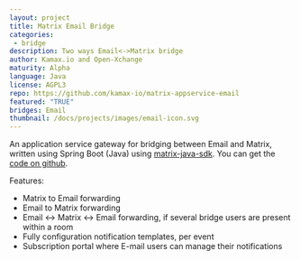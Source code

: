 ```yaml
---
layout: project
title: Matrix Email Bridge
categories: 
 - bridge
description: Two ways Email<->Matrix bridge
author: Kamax.io and Open-Xchange
maturity: Alpha
language: Java
license: AGPL3
repo: https://github.com/kamax-io/matrix-appservice-email
featured: "TRUE"
bridges: Email
thumbnail: /docs/projects/images/email-icon.svg
---
```


An application service gateway for bridging between Email and Matrix, written using Spring Boot (Java) using [matrix-java-sdk](https://github.com/kamax-io/matrix-java-sdk).
You can get the [code on github](https://github.com/kamax-io/matrix-appservice-email).

Features:

- Matrix to Email forwarding
- Email to Matrix forwarding
- Email <-> Matrix <-> Email forwarding, if several bridge users are present within a room
- Fully configuration notification templates, per event
- Subscription portal where E-mail users can manage their notifications
